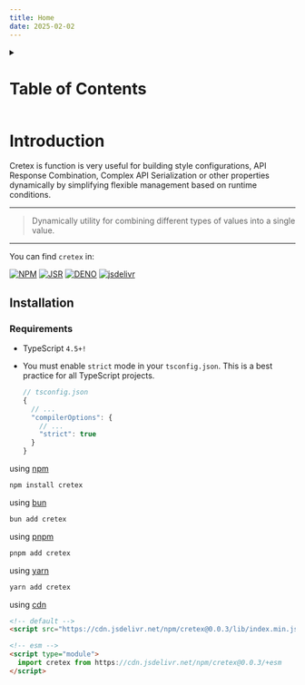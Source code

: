 ```yaml
---
title: Home
date: 2025-02-02
---
```


<details>
<summary><h1>Table of Contents</h1></summary>

- [**Introduction**](#introduction)
  - [Installation](#installation)
    - [Requirements](#requirements)
- [**cnx**](#cnx)
  - [Syntax](#syntax)
  - [How `cnx` works:](#how-cnx-works)
  - [Example Usage](#example-usage)
    - [Basic Merging](#basic-merging)
    - [Complex Merging](#complex-merging)
    - [Ignored Falsy](#ignored-falsy)
  - [Advantages](#advantages)
  - [Merge class tailwind-merge](#merge-class-tailwind-merge)
  - [IntelliSense](#intellisense)
- [**cvx**](#cvx)
  - [Syntax](#syntax-1)
  - [How `cvx` works:](#how-cvx-works)
  - [Example Usage](#example-usage-1)
  - [Advantages](#advantages-1)
  - [IntelliSense](#intellisense-1)
- [**ocx**](#ocx)
  - [Syntax](#syntax-2)
  - [How `ocx` works:](#how-ocx-works)
  - [Example Usage](#example-usage-2)
    - [Merging Objects](#merging-objects)
  - [Real-World Examples](#real-world-examples)
    - [Dynamic API Response Combination](#dynamic-api-response-combination)
    - [Complex API Response Combination with additional data](#complex-api-response-combination-with-additional-data)
    - [Complex Merging of Nested and Dynamic Data](#complex-merging-of-nested-and-dynamic-data)
    - [Complex API Serialization Example](#complex-api-serialization-example)
  - [Handling `Symbol` Keys in `ocx`](#handling-symbol-keys-in-ocx)
    - [Why Use `Symbol`?](#why-use-symbol)
    - [Example Usage with `Symbol`](#example-usage-with-symbol)
      - [1. `Symbol` as Object Keys](#1-symbol-as-object-keys)
      - [2. Merging Objects with `Symbol`](#2-merging-objects-with-symbol)
      - [3. Deep Merging with `Symbol`](#3-deep-merging-with-symbol)
      - [4. `Symbol` in Nested Objects](#4-symbol-in-nested-objects)
      - [5. `Symbol` in Node.js (`util.inspect.custom`)](#5-symbol-in-nodejs-utilinspectcustom)
  - [Advantages](#advantages-2)
- [**cleanFalsy**](#cleanfalsy)
  - [Syntax](#syntax-3)
    - [How `cleanFalsy()` Works](#how-cleanfalsy-works)
  - [Example Usage](#example-usage-3)
    - [Removing Falsy Values from an Object](#removing-falsy-values-from-an-object)
    - [Removing Falsy Values from Arrays](#removing-falsy-values-from-arrays)
    - [Preserving Certain Falsy Values](#preserving-certain-falsy-values)
    - [Cleaning Nested Objects](#cleaning-nested-objects)
    - [Cleaning Arrays](#cleaning-arrays)
    - [Excluding Specific Values](#excluding-specific-values)
  - [Advantages](#advantages-3)
- [**rem - em**](#rem---em)
  - [Syntax](#syntax-4)
    - [Parameters](#parameters)
    - [Details:](#details)
  - [Example Usage](#example-usage-4)
- [**px**](#px)
  - [Syntax](#syntax-5)
    - [Parameters](#parameters-1)
  - [Example Usage](#example-usage-5)
- [**createConverter**](#createconverter)
  - [Syntax](#syntax-6)
    - [Parameters](#parameters-2)
  - [Example Usage](#example-usage-6)
  - [Advantages and Optimizations](#advantages-and-optimizations)
- [**Exported**](#exported)
  - [Using Named and Default Exports Together](#using-named-and-default-exports-together)
  - [**For ES Modules Users**](#for-es-modules-users)
  - [**For CommonJS Users**](#for-commonjs-users)
  - [**How We Recommend Using This Library**](#how-we-recommend-using-this-library)
  - [**Targeting ES2020**](#targeting-es2020)
- [**Links**](#links)
- [**License**](#license)
- [**Others**](#others)

</details>

# **Introduction**

Cretex is function is very useful for building style configurations, API Response Combination, Complex API Serialization or other properties dynamically by simplifying flexible management based on runtime conditions.

---

> Dynamically utility for combining different types of values ​​into a single value.

---

You can find `cretex` in:

[![NPM](https://img.shields.io/npm/v/cretex.svg?logo=npm&logoColor=white&labelColor=cc3534)](https://www.npmjs.com/package/cretex)
[![JSR](https://jsr.io/badges/@cretex/dynamic?label=jsr)](https://jsr.io/@cretex/dynamic)
[![DENO](https://img.shields.io/npm/v/cretex.svg?logo=deno&logoColor=white&logoSize=auto&label=%20deno&labelColor=blue&color=white)](https://deno.land/x/cretex)
[![jsdelivr](https://img.shields.io/npm/v/cretex.svg?logo=jsdelivr&label=jsdelivr&color=fdC72e)](https://www.jsdelivr.com/package/npm/cretex)

## Installation

### Requirements

- TypeScript `4.5+!`
- You must enable `strict` mode in your `tsconfig.json`. This is a best practice for all TypeScript projects.

  ```ts
  // tsconfig.json
  {
    // ...
    "compilerOptions": {
      // ...
      "strict": true
    }
  }
  ```

using [npm](https://www.npmjs.com/package/cretex)

```bash
npm install cretex
```

using [bun](https://bun.sh/docs/cli/add)

```bash
bun add cretex
```

using [pnpm](https://pnpm.io/cli/add)

```bash
pnpm add cretex
```

using [yarn](https://classic.yarnpkg.com/en/package/cretex)

```bash
yarn add cretex
```

using [cdn](https://www.jsdelivr.com/package/npm/cretex)

```html
<!-- default -->
<script src="https://cdn.jsdelivr.net/npm/cretex@0.0.3/lib/index.min.js"></script>

<!-- esm -->
<script type="module">
  import cretex from https://cdn.jsdelivr.net/npm/cretex@0.0.3/+esm
</script>
```
